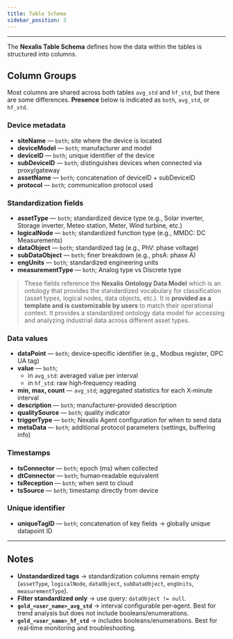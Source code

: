 ```yaml
---
title: Table Schema
sidebar_position: 3
---
```


---
The **Nexalis Table Schema** defines how the data within the tables is structured into columns.

## Column Groups

Most columns are shared across both tables `avg_std` and `hf_std`, but there are some differences. 
**Presence** below is indicated as `both`, `avg_std`, or `hf_std`.

### Device metadata
- **siteName** — `both`; site where the device is located  
- **deviceModel** — `both`; manufacturer and model  
- **deviceID** — `both`; unique identifier of the device  
- **subDeviceID** — `both`; distinguishes devices when connected via proxy/gateway  
- **assetName** — `both`; concatenation of deviceID + subDeviceID  
- **protocol** — `both`; communication protocol used  

### Standardization fields
- **assetType** — `both`; standardized device type (e.g., Solar inverter, Storage inverter, Meteo station, Meter, Wind turbine, etc.)
- **logicalNode** — `both`; standardized function type (e.g., MMDC: DC Measurements)
- **dataObject** — `both`; standardized tag (e.g., PhV: phase voltage)
- **subDataObject** — `both`; finer breakdown (e.g., phsA: phase A)
- **engUnits** — `both`; standardized engineering units
- **measurementType** — `both`; Analog type vs Discrete type

> These fields reference the **Nexalis Ontology Data Model** which is an ontology that provides the standardized vocabulary for classification (asset types, logical nodes, data objects, etc.). It is **provided as a template and is customizable by users** to match their operational context. 
It provides a standardized ontology data model for accessing and analyzing industrial data across different asset types.

### Data values
- **dataPoint** — `both`; device‑specific identifier (e.g., Modbus register, OPC UA tag)  
- **value** — `both`;  
  - in `avg_std`: averaged value per interval  
  - in `hf_std`: raw high‑frequency reading  
- **min, max, count** — `avg_std`; aggregated statistics for each X‑minute interval  
- **description** — `both`; manufacturer‑provided description  
- **qualitySource** — `both`; quality indicator  
- **triggerType** — `both`; Nexalis Agent configuration for when to send data  
- **metaData** — `both`; additional protocol parameters (settings, buffering info)  

### Timestamps
- **tsConnector** — `both`; epoch (ms) when collected  
- **dtConnector** — `both`; human‑readable equivalent  
- **tsReception** — `both`; when sent to cloud  
- **tsSource** — `both`; timestamp directly from device  

### Unique identifier
- **uniqueTagID** — `both`; concatenation of key fields → globally unique datapoint ID  

---

## Notes

- **Unstandardized tags** → standardization columns remain empty (`assetType`, `logicalNode`, `dataObject`, `subDataObject`, `engUnits`, `measurementType`).  
- **Filter standardized only** → use query: `dataObject != null`.  
- **`gold_<user_name>_avg_std`** → interval configurable per‑agent. Best for trend analysis but does not include booleans/enumerations.  
- **`gold_<user_name>_hf_std`** → includes booleans/enumerations. Best for real‑time monitoring and troubleshooting.  
